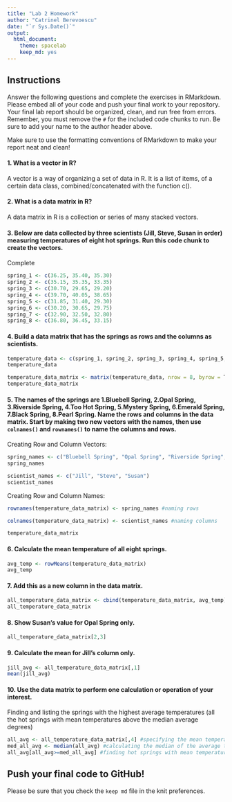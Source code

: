 ```yaml
---
title: "Lab 2 Homework"
author: "Catrinel Berevoescu"
date: "`r Sys.Date()`"
output:
  html_document: 
    theme: spacelab
    keep_md: yes
---
```


## Instructions
Answer the following questions and complete the exercises in RMarkdown. Please embed all of your code and push your final work to your repository. Your final lab report should be organized, clean, and run free from errors. Remember, you must remove the `#` for the included code chunks to run. Be sure to add your name to the author header above.  

Make sure to use the formatting conventions of RMarkdown to make your report neat and clean!  

#### 1. What is a vector in R?  

A vector is a way of organizing a set of data in R. It is a list of items, of a certain data class, combined/concatenated with the function c().  

#### 2. What is a data matrix in R?  

A data matrix in R is a collection or series of many stacked vectors.  

#### 3. Below are data collected by three scientists (Jill, Steve, Susan in order) measuring temperatures of eight hot springs. Run this code chunk to create the vectors.  

Complete  

```r
spring_1 <- c(36.25, 35.40, 35.30)
spring_2 <- c(35.15, 35.35, 33.35)
spring_3 <- c(30.70, 29.65, 29.20)
spring_4 <- c(39.70, 40.05, 38.65)
spring_5 <- c(31.85, 31.40, 29.30)
spring_6 <- c(30.20, 30.65, 29.75)
spring_7 <- c(32.90, 32.50, 32.80)
spring_8 <- c(36.80, 36.45, 33.15)
```

#### 4. Build a data matrix that has the springs as rows and the columns as scientists.  

```r
temperature_data <- c(spring_1, spring_2, spring_3, spring_4, spring_5, spring_6, spring_7, spring_8)
temperature_data
```

```r
temperature_data_matrix <- matrix(temperature_data, nrow = 8, byrow = T)
temperature_data_matrix
```

#### 5. The names of the springs are 1.Bluebell Spring, 2.Opal Spring, 3.Riverside Spring, 4.Too Hot Spring, 5.Mystery Spring, 6.Emerald Spring, 7.Black Spring, 8.Pearl Spring. Name the rows and columns in the data matrix. Start by making two new vectors with the names, then use `colnames()` and `rownames()` to name the columns and rows.  

Creating Row and Column Vectors:  

```r
spring_names <- c("Bluebell Spring", "Opal Spring", "Riverside Spring", "Too Hot Spring", "Mystery Spring", "Emerald Spring", "Black Spring", "Pearl Spring") 
spring_names
```

```r
scientist_names <- c("Jill", "Steve", "Susan")
scientist_names
```

Creating Row and Column Names:  

```r
rownames(temperature_data_matrix) <- spring_names #naming rows
```

```r
colnames(temperature_data_matrix) <- scientist_names #naming columns
```

```r
temperature_data_matrix
```

#### 6. Calculate the mean temperature of all eight springs.

```r
avg_temp <- rowMeans(temperature_data_matrix)
avg_temp
```

#### 7. Add this as a new column in the data matrix.  

```r
all_temperature_data_matrix <- cbind(temperature_data_matrix, avg_temp)
all_temperature_data_matrix
```

#### 8. Show Susan's value for Opal Spring only.

```r
all_temperature_data_matrix[2,3]
```

#### 9. Calculate the mean for Jill's column only.  

```r
jill_avg <- all_temperature_data_matrix[,1]
mean(jill_avg)
```

#### 10. Use the data matrix to perform one calculation or operation of your interest.  

Finding and listing the springs with the highest average temperatures (all the hot springs with mean temperatures above the median average degrees)  

```r
all_avg <- all_temperature_data_matrix[,4] #specifying the mean temperatures column
med_all_avg <- median(all_avg) #calculating the median of the average temperatures column
all_avg[all_avg>=med_all_avg] #finding hot springs with mean temperature above the median
```

## Push your final code to GitHub!
Please be sure that you check the `keep md` file in the knit preferences.  